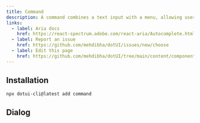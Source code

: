 ---
title: Command 
description: A command combines a text input with a menu, allowing users to filter a list of options to items matching a query.
links:
  - label: Aria docs
    href: https://react-spectrum.adobe.com/react-aria/Autocomplete.html
  - label: Report an issue
    href: https://github.com/mehdibha/dotUI/issues/new/choose
  - label: Edit this page
    href: https://github.com/mehdibha/dotUI/tree/main/content/components/menus-and-selection/command.mdx?plain=1
---

<ComponentPreview name="core/command/command-basic" />

## Installation

```package-install
npx dotui-cli@latest add command
```

## Dialog

<ComponentPreview name="core/command/command-dialog" />